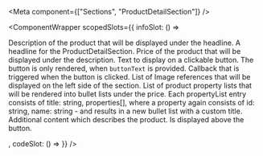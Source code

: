 
<Meta
  component={["Sections", "ProductDetailSection"]}
/>

<ComponentWrapper scopedSlots={{
  infoSlot: () => <div>
<PropsTable>
  <PropsTableRow value="description" type="string" required>
    Description of the product that will be displayed under the headline.
  </PropsTableRow>
  <PropsTableRow value="headline" type="string" required>
    A headline for the ProductDetailSection.
  </PropsTableRow>
  <PropsTableRow value="price" type="string" required>
    Price of the product that will be displayed under the description.
  </PropsTableRow>
  <PropsTableRow value="buttonText" type="string">
    Text to display on a clickable button. The button is only rendered, when `buttonText` is provided.
  </PropsTableRow>
  <PropsTableRow value="handleButtonClick" type="function">
    Callback that is triggered when the button is clicked.
  </PropsTableRow>
  <PropsTableRow value="images" type="Image[]">
    List of <router-link to="/components/image" class="ui-text-espirit">Image</router-link> references that will be displayed on the left side of the section.
  </PropsTableRow>
  <PropsTableRow value="propertyList" type="ProductProperty[]">
    List of product property lists that will be rendered into bullet lists under the price. Each propertyList entry consists of <span class="code">title: string, properties[]</span>, where a property again consists of <span class="code">id: string, name: string</span> - and results in a new bullet list with a custom title.
  </PropsTableRow>
</PropsTable>
<SlotsTable>
  <SlotsTableRow value="additionalContent" prop="none">
    Additional content which describes the product. Is displayed above the button.
  </SlotsTableRow>
</SlotsTable>
</div>,
  codeSlot: () =>
<ExampleLoader example="Sections/ProductDetailSection.tsx" />
}} />